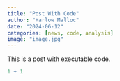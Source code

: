 ```yaml
---
title: "Post With Code"
author: "Harlow Malloc"
date: "2024-06-12"
categories: [news, code, analysis]
image: "image.jpg"
---
```


This is a post with executable code.

```r
1 + 1
```
